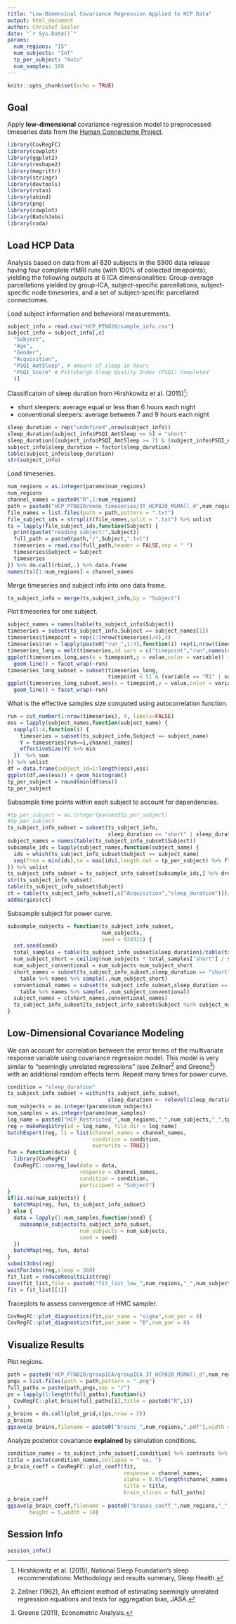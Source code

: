 ```yaml
---
title: "Low-Dimensinal Covariance Regression Applied to HCP Data"
output: html_document
author: Christof Seiler
date: "`r Sys.Date()`"
params:
  num_regions: "15"
  num_subjects: "Inf"
  tp_per_subject: "Auto"
  num_samples: 100
---
```


```r
knitr::opts_chunk$set(echo = TRUE)
```

## Goal

Apply **low-dimensional** covariance regression model to preprocessed timeseries data from the [Human Connectome Project](https://db.humanconnectome.org/data/projects/HCP_1200).

```r
library(CovRegFC)
library(cowplot)
library(ggplot2)
library(reshape2)
library(magrittr)
library(stringr)
library(devtools)
library(rstan)
library(abind)
library(png)
library(cowplot)
library(BatchJobs)
library(coda)
```

## Load HCP Data

Analysis based on data from all 820 subjects in the S900 data release having four complete rfMRI runs (with 100% of collected timepoints), yielding the following outputs at 6 ICA dimensionalities: Group-average parcellations yielded by group-ICA, subject-specific parcellations, subject-specific node timeseries, and a set of subject-specific parcellated connectomes. 

Load subject information and behavioral measurements.

```r
subject_info = read.csv("HCP_PTN820/sample_info.csv")
subject_info = subject_info[,c(
  "Subject",
  "Age",
  "Gender",
  "Acquisition",
  "PSQI_AmtSleep", # amount of sleep in hours
  "PSQI_Score" # Pittsburgh Sleep Quality Index (PSQI) Completed
  )] 
```

Classificatoin of sleep duration from Hirshkowitz et al. (2015)^[Hirshkowitz et al. (2015), National Sleep Foundation's sleep recommendations: Methodology and results summary, Sleep Health.]:

* short sleepers: average equal or less than 6 hours each night
* conventional sleepers: average between 7 and 9 hours each night

```r
sleep_duration = rep("undefined",nrow(subject_info))
sleep_duration[subject_info$PSQI_AmtSleep <= 6] = "short"
sleep_duration[(subject_info$PSQI_AmtSleep >= 7) & (subject_info$PSQI_AmtSleep <= 9)] = "conventional"
subject_info$sleep_duration = factor(sleep_duration)
table(subject_info$sleep_duration)
str(subject_info)
```

Load timeseries.

```r
num_regions = as.integer(params$num_regions)
num_regions
channel_names = paste0("R",1:num_regions)
path = paste0("HCP_PTN820/node_timeseries/3T_HCP820_MSMAll_d",num_regions,"_ts2")
file_names = list.files(path = path,pattern = ".txt")
file_subject_ids = strsplit(file_names,split = ".txt") %>% unlist
ts = lapply(file_subject_ids,function(Subject) {
  print(paste("reading subject:",Subject))
  full_path = paste0(path,"/",Subject,".txt")
  timeseries = read.csv(full_path,header = FALSE,sep = " ")
  timeseries$Subject = Subject
  timeseries
}) %>% do.call(rbind,.) %>% data.frame
names(ts)[1:num_regions] = channel_names
```

Merge timeseries and subject info into one data frame.

```r
ts_subject_info = merge(ts,subject_info,by = "Subject")
```

Plot timeseries for one subject.

```r
subject_names = names(table(ts_subject_info$Subject))
timeseries = subset(ts_subject_info,Subject == subject_names[1])
timeseries$timepoint = rep(1:(nrow(timeseries)/4),4)
timeseries$run = lapply(paste0("run_",1:4),function(i) rep(i,nrow(timeseries)/4)) %>% unlist
timeseries_long = melt(timeseries,id.vars = c("timepoint","run",names(subject_info)))
ggplot(timeseries_long,aes(x = timepoint,y = value,color = variable)) + 
  geom_line() + facet_wrap(~run)
timeseries_long_subset = subset(timeseries_long,
                                timepoint < 51 & (variable == "R1" | variable == "R2" | variable == "R3"))
ggplot(timeseries_long_subset,aes(x = timepoint,y = value,color = variable)) + 
  geom_line() + facet_wrap(~run)
```

What is the effective samples size computed using autocorrelation function.

```r
run = cut_number(1:nrow(timeseries), 4, labels=FALSE)
ess = lapply(subject_names,function(subject_name) {
  sapply(1:4,function(i) {
    timeseries = subset(ts_subject_info,Subject == subject_name)
    Y = timeseries[run==i,channel_names]
    effectiveSize(Y) %>% min
  })  %>% sum
}) %>% unlist
df = data.frame(subject_id=1:length(ess),ess)
ggplot(df,aes(ess)) + geom_histogram()
tp_per_subject = round(min(df$ess))
tp_per_subject
```

Subsample time points within each subject to account for dependencies.

```r
#tp_per_subject = as.integer(params$tp_per_subject)
#tp_per_subject
ts_subject_info_subset = subset(ts_subject_info,
                                sleep_duration == "short" | sleep_duration == "conventional") %>% droplevels
subject_names = names(table(ts_subject_info_subset$Subject))
subsample_ids = lapply(subject_names,function(subject_name) {
  ids = which(ts_subject_info_subset$Subject == subject_name)
  seq(from = min(ids),to = max(ids),length.out = tp_per_subject) %>% floor
}) %>% unlist
ts_subject_info_subset = ts_subject_info_subset[subsample_ids,] %>% droplevels
str(ts_subject_info_subset)
table(ts_subject_info_subset$Subject)
ct = table(ts_subject_info_subset[,c("Acquisition","sleep_duration")])/tp_per_subject
addmargins(ct)
```

Subsample subject for power curve.

```r
subsample_subjects = function(ts_subject_info_subset,
                              num_subjects,
                              seed = 934321) {
  set.seed(seed)
  total_samples = table(ts_subject_info_subset$sleep_duration)/table(ts_subject_info_subset$Subject)[1]
  num_subject_short = ceiling(num_subjects * total_samples["short"] / sum(total_samples))
  num_subject_conventional = num_subjects-num_subject_short
  short_names = subset(ts_subject_info_subset,sleep_duration == "short")$Subject %>%
    table %>% names %>% sample(.,num_subject_short)
  conventional_names = subset(ts_subject_info_subset,sleep_duration == "conventional")$Subject %>%
    table %>% names %>% sample(.,num_subject_conventional)
  subject_names = c(short_names,conventional_names)
  ts_subject_info_subset[ts_subject_info_subset$Subject %in% subject_names,]
}
```

## Low-Dimensional Covariance Modeling

We can account for correlation between the error terms of the multivariate response variable using covariance regression model. This model is very similar to "seemingly unrelated regressions" (see Zellner^[Zellner (1962), An efficient method of estimating seemingly unrelated regression equations and tests for aggregation bias, JASA.] and Greene^[Greene (2011), Econometric Analysis.]) with an additional random effects term. Repeat many times for power curve.

```r
condition = "sleep_duration"
ts_subject_info_subset = within(ts_subject_info_subset,
                                sleep_duration <- relevel(sleep_duration, ref = "conventional"))
num_subjects = as.integer(params$num_subjects)
num_samples = as.integer(params$num_samples)
log_name = paste0("HCP_Restricted_",num_regions,"_",num_subjects,"_",tp_per_subject)
reg = makeRegistry(id = log_name, file.dir = log_name)
batchExport(reg, li = list(channel_names = channel_names,
                           condition = condition,
                           overwrite = TRUE))
fun = function(data) {
  library(CovRegFC)
  CovRegFC::covreg_low(data = data,
                       response = channel_names,
                       condition = condition,
                       participant = "Subject")
}
if(is.na(num_subjects)) {
  batchMap(reg, fun, ts_subject_info_subset)
} else {
  data = lapply(1:num_samples,function(seed) {
    subsample_subjects(ts_subject_info_subset,
                       num_subjects = num_subjects,
                       seed = seed)
  })
  batchMap(reg, fun, data)
}
submitJobs(reg)
waitForJobs(reg,sleep = 360)
fit_list = reduceResultsList(reg)
save(fit_list,file = paste0("fit_list_low_",num_regions,"_",num_subjects,"_",tp_per_subject,".Rdata"))
fit = fit_list[[1]]
```

Traceplots to assess convergence of HMC sampler.

```r
CovRegFC::plot_diagnostics(fit,par_name = "sigma",num_par = 8)
CovRegFC::plot_diagnostics(fit,par_name = "B",num_par = 8)
```

## Visualize Results

Plot regions.

```r
path = paste0("HCP_PTN820/groupICA/groupICA_3T_HCP820_MSMAll_d",num_regions,".ica/melodic_IC_sum.sum")
pngs = list.files(path = path,pattern = ".png")
full_paths = paste(path,pngs,sep = "/")
ps = lapply(1:length(full_paths),function(i) 
  CovRegFC::plot_brain(full_paths[i],title = paste0("R",i))
)
p_brains = do.call(plot_grid,c(ps,nrow = 2))
p_brains
ggsave(p_brains,filename = paste0("brains_",num_regions,".pdf"),width = 9,height = 3)
```

Analyze posterior covariance **explained** by simulation conditions.

```r
condition_names = ts_subject_info_subset[,condition] %>% contrasts %>% rownames %>% rev
title = paste(condition_names,collapse = " vs. ")
p_brain_coeff = CovRegFC::plot_coeff(fit,
                                     response = channel_names,
                                     alpha = 0.05/length(channel_names),
                                     title = title,
                                     brain_slices = full_paths)
p_brain_coeff
ggsave(p_brain_coeff,filename = paste0("brains_coeff_",num_regions,"_",num_subjects,"_",tp_per_subject,".pdf"),
       height = 5,width = 10)
```

## Session Info

```r
session_info()
```
